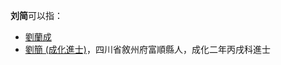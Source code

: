 '''刘简'''可以指：
* [[劉蘭成|劉蘭成]]
* [[劉簡_(成化進士)|劉簡 (成化進士)]]，四川省敘州府富順縣人，成化二年丙戌科進士

{{Disambig|Cat=二字刘姓人名消歧义|jian}}